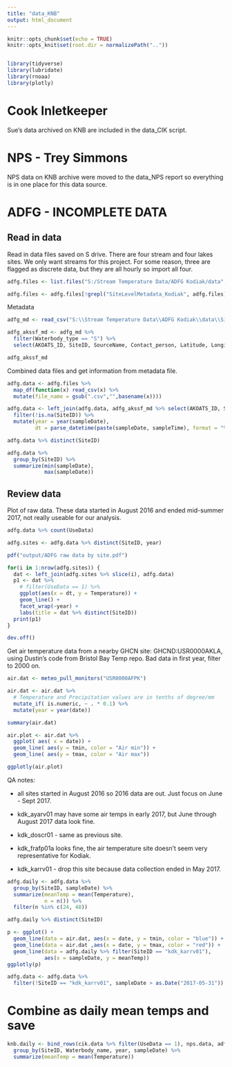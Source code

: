 ```yaml
---
title: "data_KNB"
output: html_document
---
```


```r
knitr::opts_chunk$set(echo = TRUE)
knitr::opts_knit$set(root.dir = normalizePath(".."))


library(tidyverse)
library(lubridate)
library(rnoaa)
library(plotly)
```


# Cook Inletkeeper

Sue's data archived on KNB are included in the data_CIK script.


# NPS - Trey Simmons

NPS data on KNB archive were moved to the data_NPS report so everything is in one place for this data source.

# ADFG - INCOMPLETE DATA 

## Read in data

Read in data files saved on S drive. There are four stream and four lakes sites. We only want streams for this project. For some reason, three are flagged as discrete data, but they are all hourly so import all four.

```r
adfg.files <- list.files("S:/Stream Temperature Data/ADFG Kodiak/data", pattern = ".csv", full.names = TRUE)

adfg.files <- adfg.files[!grepl("SiteLevelMetadata_Kodiak", adfg.files)]

```

Metadata

```r
adfg_md <- read_csv("S:\\Stream Temperature Data\\ADFG Kodiak\\data\\SiteLevelMetadata_Kodiak.csv") 

adfg_akssf_md <- adfg_md %>% 
  filter(Waterbody_type == "S") %>% 
  select(AKOATS_ID, SiteID, SourceName, Contact_person, Latitude, Longitude, Waterbody_name)

adfg_akssf_md

```

Combined data files and get information from metadata file.

```r
adfg.data <- adfg.files %>% 
  map_df(function(x) read_csv(x) %>% 
  mutate(file_name = gsub(".csv","",basename(x))))

adfg.data <- left_join(adfg.data, adfg_akssf_md %>% select(AKOATS_ID, SiteID, Waterbody_name)) %>% 
  filter(!is.na(SiteID)) %>% 
  mutate(year = year(sampleDate),
         dt = parse_datetime(paste(sampleDate, sampleTime), format = "%Y-%m-%d %H:%M:%S")) 

adfg.data %>% distinct(SiteID)

adfg.data %>% 
  group_by(SiteID) %>% 
  summarize(min(sampleDate),
            max(sampleDate))

```


## Review data

Plot of raw data. These data started in August 2016 and ended mid-summer 2017, not really useable for our analysis.

```r
adfg.data %>% count(UseData)

adfg.sites <- adfg.data %>% distinct(SiteID, year)

pdf("output/ADFG raw data by site.pdf")

for(i in 1:nrow(adfg.sites)) {
  dat <- left_join(adfg.sites %>% slice(i), adfg.data)
  p1 <- dat %>% 
    # filter(UseData == 1) %>%
    ggplot(aes(x = dt, y = Temperature)) +
    geom_line() +
    facet_wrap(~year) +
    labs(title = dat %>% distinct(SiteID))
  print(p1)  
}

dev.off()


```

Get air temperature data from a nearby GHCN site: GHCND:USR0000AKLA, using Dustin's code from Bristol Bay Temp repo. Bad data in first year, filter to 2000 on.

```r

air.dat <- meteo_pull_monitors("USR0000AFPK")  

air.dat <- air.dat %>% 
  # Temperature and Precipitation values are in tenths of degree/mm
  mutate_if( is.numeric, ~ . * 0.1) %>% 
  mutate(year = year(date)) 

summary(air.dat)

air.plot <- air.dat %>% 
  ggplot( aes( x = date)) +
  geom_line( aes(y = tmin, color = "Air min")) +
  geom_line( aes(y = tmax, color = "Air max")) 

ggplotly(air.plot) 

```

QA notes:

* all sites started in August 2016 so 2016 data are out. Just focus on June - Sept 2017.

* kdk_ayarv01 may have some air temps in early 2017, but June through August 2017 data look fine.
* kdk_doscr01 - same as previous site.
* kdk_frafp01a looks fine, the air temperature site doesn't seem very representative for Kodiak.
* kdk_karrv01 - drop this site because data collection ended in May 2017.


```r

adfg.daily <- adfg.data %>% 
  group_by(SiteID, sampleDate) %>% 
  summarize(meanTemp = mean(Temperature),
            n = n()) %>%
  filter(n %in% c(24, 48))

adfg.daily %>% distinct(SiteID)

p <- ggplot() +
  geom_line(data = air.dat, aes(x = date, y = tmin, color = "blue")) +
  geom_line(data = air.dat ,aes(x = date, y = tmax, color = "red")) +
  geom_line(data = adfg.daily %>% filter(SiteID == "kdk_karrv01"),
            aes(x = sampleDate, y = meanTemp))
ggplotly(p)
```

```r
adfg.data <- adfg.data %>% 
  filter(!SiteID == "kdk_karrv01", sampleDate > as.Date("2017-05-31"))
```


# Combine as daily mean temps and save

```r

knb.daily <- bind_rows(cik.data %>% filter(UseData == 1), nps.data, adfg.data) %>% 
  group_by(SiteID, Waterbody_name, year, sampleDate) %>% 
  summarize(meanTemp = mean(Temperature))


```


